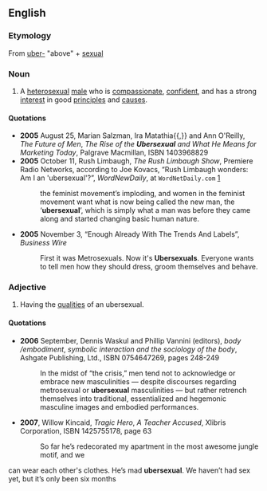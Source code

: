==English==

===Etymology===
From {{E.}} [[uber-]] "above" + [[sexual]]

===Noun===
{{en-noun}}

# A [[heterosexual]] [[male]] who is [[compassionate]], [[confident]], and has a strong [[interest]] in good [[principle|principles]] and [[cause]]s.

====Quotations====
{{rfv}}
*'''2005''' August 25, Marian Salzman, Ira Matathia{{,}} and Ann O'Reilly, ''The Future of Men'', ''The Rise of the '''Ubersexual''' and What He Means for Marketing Today'', Palgrave Macmillan, ISBN 1403968829
*'''2005''' October 11, Rush Limbaugh, ''The Rush Limbaugh Show'', Premiere Radio Networks, according to Joe Kovacs, “Rush Limbaugh wonders: Am I an 'ubersexual'?”, ''WordNewDaily'', at <tt>WordNetDaily.com</tt> [http://www.worldnetdaily.com/news/article.asp?ARTICLE_ID=46788]
*: <!--...-->the feminist movement’s imploding, and women in the feminist movement want what is now being called the new man, the ‘'''ubersexual'''’, which is simply what a man was before they came along and started changing basic human nature.
*'''2005''' November 3, “Enough Already With The Trends And Labels”, ''Business Wire''
*: First it was Metrosexuals. Now it's '''Ubersexuals'''. Everyone wants to tell men how they should dress, groom themselves and behave.

===Adjective===
{{en-adj}}
# Having the [[qualities]] of an ubersexual.

====Quotations====
*'''2006''' September, Dennis Waskul and Phillip Vannini (editors), ''body /embodiment'', ''symbolic interaction and the sociology of the body'', Ashgate Publishing, Ltd., ISBN 0754647269, pages 248-249
*: In the midst of “the crisis,” men tend not to acknowledge or embrace new masculinities — despite discourses regarding metrosexual or '''ubersexual''' masculinities — but rather retrench themselves into traditional, essentialized and hegemonic masculine images and embodied performances.
*'''2007''', Willow Kincaid, ''Tragic Hero'', ''A Teacher Accused'', Xlibris Corporation, ISBN 1425755178, page 63
*: So far he’s redecorated my apartment in the most awesome jungle motif, and we 
can wear each other's clothes. He’s mad '''ubersexual'''. We haven’t had sex yet, but it’s only been six months<!--,-->